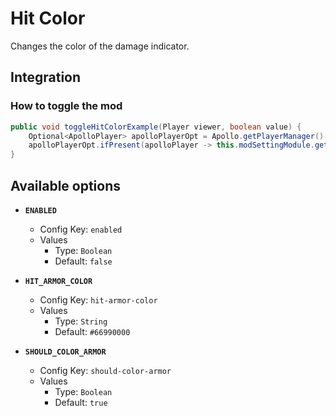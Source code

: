 # Hit Color

Changes the color of the damage indicator.

## Integration

### How to toggle the mod

```java
public void toggleHitColorExample(Player viewer, boolean value) {
    Optional<ApolloPlayer> apolloPlayerOpt = Apollo.getPlayerManager().getPlayer(viewer.getUniqueId());
    apolloPlayerOpt.ifPresent(apolloPlayer -> this.modSettingModule.getOptions().set(apolloPlayer, ModHitColor.ENABLED, value));
}
```

## Available options

- __`ENABLED`__
    - Config Key: `enabled`
    - Values
        - Type: `Boolean`
        - Default: `false`

- __`HIT_ARMOR_COLOR`__
    - Config Key: `hit-armor-color`
    - Values
        - Type: `String`
        - Default: `#66990000`

- __`SHOULD_COLOR_ARMOR`__
    - Config Key: `should-color-armor`
    - Values
        - Type: `Boolean`
        - Default: `true`

